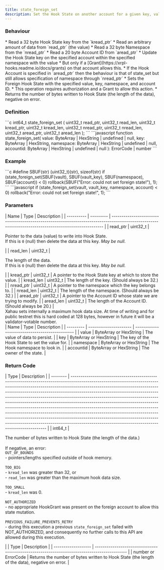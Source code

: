 ```yaml
---
title: state_foreign_set
description: Set the Hook State on another account for a given key, value and namespace
---
```


### Behaviour

<Tabs>
<TabItem label="C">
* Read a 32 byte Hook State key from the `kread_ptr`
* Read an arbitrary amount of data from `read_ptr` (the value)
* Read a 32 byte Namespace from the `nread_ptr`
* Read a 20 byte Account ID from `aread_ptr`
* Update the Hook State key on the specified account within the specified namespace with the value
* But only if a [Grant](https://xrpl-hooks.readme.io/docs/grants) on that account allows this.
* If the Hook Account is specified in `aread_ptr` then the behaviour is that of state_set but still allows specification of namespace through `nread_ptr`
</TabItem>

<TabItem label="JavaScript">
* Sets the Foreign Hook State with the specified value, key, namespace, and account ID.
* This operation requires authorization and a Grant to allow this action.
* Returns the number of bytes written to Hook State (the length of the data), negative on error.
</TabItem>
</Tabs>

### Definition

<Tabs>
<TabItem label="C">
```c
int64_t state_foreign_set (
    uint32_t read_ptr,
    uint32_t read_len,
    uint32_t kread_ptr,
    uint32_t kread_len,
    uint32_t nread_ptr,
    uint32_t nread_len,
    uint32_t aread_ptr,
    uint32_t aread_len  
);
```
</TabItem>

<TabItem label="JavaScript">
```javascript
function state_foreign_set(
    value: ByteArray | HexString | undefined | null,
    key: ByteArray | HexString,
    namespace: ByteArray | HexString | undefined | null,
    accountid: ByteArray | HexString | undefined | null
  ): ErrorCode | number
```
</TabItem>
</Tabs>



### Example

<Tabs>
<TabItem label="C">
```c
#define SBUF(str) (uint32_t)(str), sizeof(str)
if (state_foreign_set(SBUF(vault), SBUF(vault_key), SBUF(namespace), SBUF(account)) < 0)
    rollback(SBUF("Error: could not set foreign state!"), 1);
```
</TabItem>

<TabItem label="JavaScript">
```javascript
if (state_foreign_set(vault, vault_key, namespace, account) < 0)
    rollback("Error: could not set foreign state!", 1);
```
</TabItem>
</Tabs>



### Parameters

<Tabs>
<TabItem label="C">
| Name       | Type      | Description                                                                                                                                              |
| ---------- | --------- | -------------------------------------------------------------------------------------------------------------------------------------------------------- |
| read_ptr  | uint32_t | <p>Pointer to the data (value) to write into Hook State.<br />If this is <code>0</code> (null) then delete the data at this key. <em>May be null.</em></p> |
| read_len  | uint32_t | <p>The length of the data.<br />If this is <code>0</code> (null) then delete the data at this key. <em>May be null.</em></p>                               |
| kread_ptr | uint32_t | A pointer to the Hook State key at which to store the value.                                                                                             |
| kread_len | uint32_t | The length of the key. (Should always be 32.)                                                                                                            |
| nread_ptr | uint32_t | A pointer to the namespace which the key belongs to.                                                                                                     |
| nread_len | uint32_t | The length of the namespace. (Should always be 32.)                                                                                                      |
| aread_ptr | uint32_t | A pointer to the Account ID whose state we are trying to modify.                                                                                         |
| aread_len | uint32_t | The length of the Account ID. (Should always be 20.)                                                                                                     |

<Aside type="caution">
Xahau sets internally a maximum hook data size. At time of writing and for public testnet this is hard coded at 128 bytes, however in future it will be a validator-votable number.
</Aside>
</TabItem>

<TabItem label="JavaScript">
| Name      | Type                   | Description                                     |
| --------- | ---------------------- | ----------------------------------------------- |
| value     | ByteArray or HexString | The value of data to persist.                   |
| key       | ByteArray or HexString | The key of the Hook State to set the value for. |
| namespace | ByteArray or HexString | The Hook namespace to look in.                  |
| accountid | ByteArray or HexString | The owner of the state.                         |
</TabItem>
</Tabs>



### Return Code

<Tabs>
<TabItem label="C">
| Type     | Description                                                                                                                                                                                                                                                                                                                                                                                                                                                                                                                                                                                                                                                                                                                                                                                     |
| -------- | ----------------------------------------------------------------------------------------------------------------------------------------------------------------------------------------------------------------------------------------------------------------------------------------------------------------------------------------------------------------------------------------------------------------------------------------------------------------------------------------------------------------------------------------------------------------------------------------------------------------------------------------------------------------------------------------------------------------------------------------------------------------------------------------------- |
| int64_t | <p>The number of bytes written to Hook State (the length of the data.)<br /><br />If negative, an error:<br /><code>OUT_OF_BOUNDS</code><br />- pointers/lengths specified outside of hook memory.<br /><br /><code>TOO_BIG</code><br />- <code>kread_len</code> was greater than 32, or<br />- <code>read_len</code> was greater than the maximum hook data size.<br /><br /><code>TOO_SMALL</code><br />- <code>kread_len</code> was 0.<br /><br /><code>NOT_AUTHORIZED</code><br />- no appropriate HookGrant was present on the foreign account to allow this state mutation.<br /><br /><code>PREVIOUS_FAILURE_PREVENTS_RETRY</code><br />- during this execution a previous <code>state_foreign_set</code> failed with NOT_AUTHORIZED, and consequently no further calls to this API are allowed during this execution.</p> |
</TabItem>

<TabItem label="JavaScript">
| Type                | Description                                                                                    |
| ------------------- | ---------------------------------------------------------------------------------------------- |
| number or ErrorCode | Returns the number of bytes written to Hook State (the length of the data), negative on error. |
</TabItem>
</Tabs>

